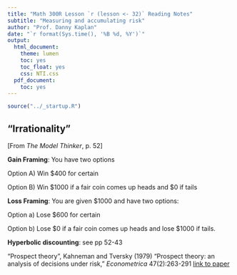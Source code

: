 ```yaml
---
title: "Math 300R Lesson `r (lesson <- 32)` Reading Notes"
subtitle: "Measuring and accumulating risk"
author: "Prof. Danny Kaplan"
date: "`r format(Sys.time(), '%B %d, %Y')`"
output:
  html_document:
    theme: lumen
    toc: yes
    toc_float: yes
    css: NTI.css
  pdf_document:
    toc: yes
---
```


```r
source("../_startup.R")
```



## "Irrationality"

[From *The Model Thinker*, p. 52] 

**Gain Framing**: You have two options

Option A) Win $400 for certain

Option B) Win $1000 if a fair coin comes up heads and $0 if tails

**Loss Framing**: You are given $1000 and have two options:

Option a) Lose $600 for certain

Option b) Lose $0 if a fair coin comes up heads and lose $1000 if tails.


**Hyperbolic discounting**: see pp 52-43

"Prospect theory", Kahneman and Tversky (1979) "Prospect theory: an analysis of decisions under risk," *Econometrica* 47(2):263-291 [link to paper](www/kahneman-tversky-79.pdf)



